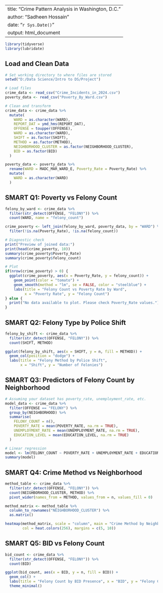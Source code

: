
---
title: "Crime Pattern Analysis in Washington, D.C."
author: "Sadheen Hossain"
date: "`r Sys.Date()`"
output: html_document
---

```{r setup, include=FALSE}
library(tidyverse)
library(lubridate)
```

## Load and Clean Data

```{r load-clean-data}
# Set working directory to where files are stored
setwd("D:/Data Science/Intro to DS/Project")

# Load files
crime_data <- read_csv("Crime_Incidents_in_2024.csv")
poverty_data <- read_csv("Poverty_By_Ward.csv")

# Clean and transform
crime_data <- crime_data %>%
  mutate(
    WARD = as.character(WARD),
    REPORT_DAT = ymd_hms(REPORT_DAT),
    OFFENSE = toupper(OFFENSE),
    WARD = as.character(WARD),
    SHIFT = as.factor(SHIFT),
    METHOD = as.factor(METHOD),
    NEIGHBORHOOD_CLUSTER = as.factor(NEIGHBORHOOD_CLUSTER),
    BID = as.factor(BID)
  )

poverty_data <- poverty_data %>%
  rename(WARD = MADC_MAR_WARD_E, Poverty_Rate = Poverty_Rate) %>%
  mutate(
    WARD = as.character(WARD)
  )
```

## SMART Q1: Poverty vs Felony Count

```{r smart-q1}
felony_by_ward <- crime_data %>%
  filter(str_detect(OFFENSE, "FELONY")) %>%
  count(WARD, name = "felony_count")

crime_poverty <- left_join(felony_by_ward, poverty_data, by = "WARD") %>%
  filter(!is.na(Poverty_Rate), !is.na(felony_count))

# Diagnostic check
print("Preview of joined data:")
print(head(crime_poverty, 10))
summary(crime_poverty$Poverty_Rate)
summary(crime_poverty$felony_count)

# Plot
if(nrow(crime_poverty) > 0) {
  ggplot(crime_poverty, aes(x = Poverty_Rate, y = felony_count)) +
    geom_point(color = "tomato") +
    geom_smooth(method = "lm", se = FALSE, color = "steelblue") +
    labs(title = "Felony Count vs Poverty Rate by Ward",
         x = "Poverty Rate", y = "Felony Count")
} else {
  print("No data available to plot. Please check Poverty_Rate values.")
}
```

## SMART Q2: Felony Type by Police Shift

```{r smart-q2}
felony_by_shift <- crime_data %>%
  filter(str_detect(OFFENSE, "FELONY")) %>%
  count(SHIFT, METHOD)

ggplot(felony_by_shift, aes(x = SHIFT, y = n, fill = METHOD)) +
  geom_col(position = "dodge") +
  labs(title = "Felony Method by Police Shift",
       x = "Shift", y = "Number of Felonies")

```

## SMART Q3: Predictors of Felony Count by Neighborhood

```{r smart-q3}
# Assuming your dataset has poverty_rate, unemployment_rate, etc.
model_data <- crime_data %>%
  filter(OFFENSE == "FELONY") %>%
  group_by(NEIGHBORHOOD) %>%
  summarise(
    FELONY_COUNT = n(),
    POVERTY_RATE = mean(POVERTY_RATE, na.rm = TRUE),
    UNEMPLOYMENT_RATE = mean(UNEMPLOYMENT_RATE, na.rm = TRUE),
    EDUCATION_LEVEL = mean(EDUCATION_LEVEL, na.rm = TRUE)
  )

# Linear regression
model <- lm(FELONY_COUNT ~ POVERTY_RATE + UNEMPLOYMENT_RATE + EDUCATION_LEVEL, data = model_data)
summary(model)

```

## SMART Q4: Crime Method vs Neighborhood

```{r smart-q4}
method_table <- crime_data %>%
  filter(str_detect(OFFENSE, "FELONY")) %>%
  count(NEIGHBORHOOD_CLUSTER, METHOD) %>%
  pivot_wider(names_from = METHOD, values_from = n, values_fill = 0)

method_matrix <- method_table %>%
  column_to_rownames("NEIGHBORHOOD_CLUSTER") %>%
  as.matrix()

heatmap(method_matrix, scale = "column", main = "Crime Method by Neighborhood",
        col = heat.colors(256), margins = c(5, 10))
```

## SMART Q5: BID vs Felony Count

```{r smart-q5}
bid_count <- crime_data %>%
  filter(str_detect(OFFENSE, "FELONY")) %>%
  count(BID)

ggplot(bid_count, aes(x = BID, y = n, fill = BID)) +
  geom_col() +
  labs(title = "Felony Count by BID Presence", x = "BID", y = "Felony Count") +
  theme_minimal()
```
